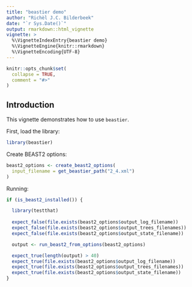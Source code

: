 ```yaml
---
title: "beastier demo"
author: "Richèl J.C. Bilderbeek"
date: "`r Sys.Date()`"
output: rmarkdown::html_vignette
vignette: >
  %\VignetteIndexEntry{beastier demo}
  %\VignetteEngine{knitr::rmarkdown}
  %\VignetteEncoding{UTF-8}
---
```


```r
knitr::opts_chunk$set(
  collapse = TRUE,
  comment = "#>"
)
```

## Introduction

This vignette demonstrates how to use `beastier`.

First, load the library:

```r
library(beastier)
```

Create BEAST2 options:


```r
beast2_options <- create_beast2_options(
  input_filename = get_beastier_path("2_4.xml")
)
```

Running:

```r
if (is_beast2_installed()) {

  library(testthat)
  
  expect_false(file.exists(beast2_options$output_log_filename))
  expect_false(file.exists(beast2_options$output_trees_filenames))
  expect_false(file.exists(beast2_options$output_state_filename))

  output <- run_beast2_from_options(beast2_options)

  expect_true(length(output) > 40)
  expect_true(file.exists(beast2_options$output_log_filename))
  expect_true(file.exists(beast2_options$output_trees_filenames))
  expect_true(file.exists(beast2_options$output_state_filename))
}
```
